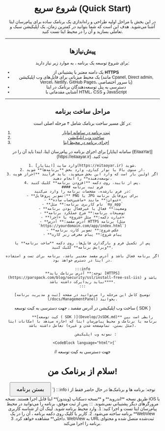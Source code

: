
# شروع سریع (Quick Start)

در این بخش با مراحل اولیه طراحی و راه‌اندازی یک برنامک ساده برای پیام‌رسان ایتا آشنا می‌شوید. هدف این است که شما بتوانید در کمترین زمان، یک اپلیکیشن سبک و تعاملی بسازید و آن را در محیط ایتا تست کنید.

---

## پیش‌نیازها

برای شروع توسعه یک برنامه ، به موارد زیر نیاز دارید:

- یک دامنه معتبر با پشتیبانی از **HTTPS**
- یک محیط میزبانی برای فایل‌های وب اپلیکیشن (مانند Cpanel, Direct admin, Vercel، Netlify، GitHub Pages، یا سرور اختصاصی)
- دسترسی به پنل توسعه‌دهندگان برنامک در ایتا
- آشنایی مقدماتی با HTML، CSS و JavaScript

---

## مراحل ساخت برنامه

در کل مسیر ساخت برنامک شامل ۴ مرحله اصلی است:
1. [ثبت برنامه در سامانه ایتایار](#step1)
2. [ساخت وب اپلیکیشن](#step2)
3. [اجرای برنامه در محیط ایتا](#step3)

<Timeline>

  <TimelineItem title="مرحله 1 : ثبت برنامه در سامانه ایتایار" id="step1">
    برای اجرای برنامه در پیام‌رسان ایتا، ابتدا باید آن را در [سامانه ایتایار (EitaaYar)](https://eitaayar.ir) ثبت کنید.

    1. وارد سایت [ایتایار](https://eitaayar.ir) شوید.
    2. از منوی بالا یا نوار کناری، وارد بخش **برنامه‌ها** شوید.
    3. اگر اولین بار است که وارد این بخش می‌شوید، باید فرآیند **احراز هویت توسعه‌دهنده** را انجام دهید.
    4. پس از تایید، روی دکمه **افزودن برنامه** کلیک کنید.
    #### فرم ثبت برنامه
    در فرم بازشده، مشخصات برنامه را وارد می‌کنید:
    - **تصویر پروفایل:** PNG یا JPG برای پروفایل برنامه
    - **عنوان:** مانند «ماشین‌حساب ساده»
    - **نام کاربری برنامه:** مثل `my_app`
    - **وضعیت:** فعال یا غیرفعال بودن برنامه
    - **توضیحات برنامه:** شرح عملکرد برنامه
    - **عبارت دکمه:** مثل «شروع» یا «اجرا»
    - **آدرس مقصد:** آدرس HTTPS برنامه (مثل `https://yourdomain.com/app/index.html`)
    - **عکس شروع:** تصویر کارت برنامه
    - **پیام شروع:** پیام معرفی زیر کارت

    پس از تکمیل فرم و بارگذاری فایل‌ها، روی دکمه **ساخت برنامه** یا **ویرایش برنامه** کلیک کنید.

    اگر برنامه فعال باشد و آدرس مقصد معتبر باشد، برنامه برای تست و استفاده در ایتا در دسترس خواهد بود.

    :::info
    **توجه:** آدرس برنامک باید [HTTPS](https://parspack.com/blog/security/ssl/install-free-ssl-iis) باشد و **نباید ریدایرکت داشته باشد**.
    :::

    توضیح کامل این مرحله را می‌توانید در صفحه [ثبت و مدیریت برنامه](/docs/ManagementPanel) بخوانید.
  </TimelineItem>
    <TimelineItem title="مرحله 2 : ساخت وب اپلیکیشن" id="step2">
            ساخت وب اپلیکیشن در آدرس مقصد ، جهت دسترسی به کیت توسعه ( SDK )

             **[کیت توسعه ( SDK )](Develop/JsSDK.md)** رابطی است بین برنامه یا برنامک و محیط پیام‌رسان ایتا که اجازه می‌دهد با امکانات ایتا (مثل بستن، تمام‌صفحه شدن و غیره) تعامل داشته باشد.

                نمونه وب اپلیکیشن :

      <CodeBlock language="html">{`
  <!DOCTYPE html>
  <html lang="fa">
  <head>
  <meta charset="UTF-8">
  <meta name="viewport" content="width=device-width, initial-scale=1">
  <title>برنامک نمونه</title>
  <script src="https://developer.eitaa.com/eitaa-web-app.js"></script> //  جهت دسترسی به  کیت توسعه
  <style>
    body { font-family: sans-serif; text-align: center; padding-top: 50px; }
    button { font-size: 18px; padding: 10px 20px; }
  </style>
  </head>
  <body>
  <h1>سلام از برنامک من!</h1>
  <button onclick="window.Eitaa?.WebApp.close()">بستن برنامه</button>
  <script>
      // بررسی دسترسی به کیت توسعه
    if (window.Eitaa) {
      console.log("SDK در دسترس است");
    } else {
      console.log("SDK فعال نیست");
    }
  </script>
  </body>
  </html>
      `}</CodeBlock>
    </TimelineItem>
  <TimelineItem title="مرحله ۳: اجرای برنامه در محیط ایتا" id="step3">
:::info
ℹ️ توجه: برنامه ها و برنامک‌ها در حال حاضر فقط از طریق نسخه **اندروید** و **نسخه دسکتاپ (ویندوز)** ایتا قابل اجرا هستند. نسخه iOS یا مرورگرهای دیگر پشتیبانی نمی‌شوند.
:::
    پس از ثبت موفق، برنامه را می‌توانید در محیط پیام‌رسان ایتا تست و اجرا کنید:
    1. وارد محیط برنامه شوید. لینک آن از شناسه کاربری برنامه ساخته می‌شود.
    2. کاربر با کلیک روی دکمه برنامه ، آن را در یک **WebView داخلی** مشاهده خواهد کرد.
    3. WebView به URL ثبت‌شده متصل شده و محتوای برنامه را اجرا می‌کند.
  </TimelineItem>

</Timeline>
